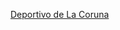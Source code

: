 {{Catnav|頁面分類|...|西班牙體育|西班牙足球|效力西班牙球會的球員}}
{{Catnav|頁面分類|...|各國足球|西班牙足球|效力西班牙球會的球員}}
{{Commonscat|Players of Deportivo de La Coruña}}

[[Category:效力西班牙球會的球員|Deportivo de La Coruna]]